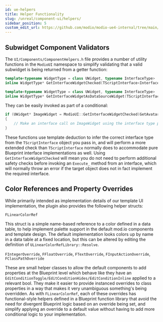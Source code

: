 ```yaml
---
id: ue-helpers
title: Helper Functionality
slug: /unreal/component-ui/helpers/
sidebar_position: 5
custom_edit_url: https://github.com/modio/modio-ue4-internal/tree/main/Plugins/ModioComponentUI/Doc/component-ui/helpers.mdx
---
```



## Subwidget Component Validators

The `UI/Components/ComponentHelpers.h` file provides a number of utility functions in the `ModioUI` namespace to simplify validating that a valid subwidget is being returned from a getter function:

```cpp
template<typename WidgetType = class UWidget, typename InterfaceType>
inline WidgetType* GetInterfaceWidgetChecked(TScriptInterface<InterfaceType> TargetWidget);

template<typename WidgetType = class UWidget, typename InterfaceType>
inline WidgetType* GetInterfaceWidgetAsDataSourceWidget(TScriptInterface<InterfaceType> TargetWidget);
```

They can be easily invoked as part of a conditional:

```cpp
if (UWidget* ImageWidget = ModioUI::GetInterfaceWidgetChecked(GetAvatarImageWidget()))
{
    // Make an interface call on ImageWidget using the interface type passed in to GetInterfaceWidgetChecked 
}
```

These functions use template deduction to infer the correct interface type from the `TScriptInterface` object you pass in, and will perform a more extended check than `TScriptInterface` normally does to accommodate pure Blueprint interface implementations as well. Using `GetInterfaceWidgetChecked` will mean you do not need to perform additional safety checks before invoking an `Execute_` method from an interface, which will normally throw an error if the target object does not in fact implement the required interface.

## Color References and Property Overrides

While primarily intended as implementation details of our template UI implementation, the plugin also provides the following helper structs:

`FLinearColorRef`

This struct is a simple name-based reference to a color defined in a data table, to help implement palette support in the default mod.io components and template design. The default implementation looks colors up by name in a data table at a fixed location, but this can be altered by editing the definition of `ULinearColorRefLibrary::Resolve`.

`FIntegerOverride`, `FFloatOverride`, `FTextOverride`, `FInputActionOverride`, `FClassPathOverride`

These are small helper classes to allow the default components to add properties at the Blueprint level which behave like they have an `EditConditionToggle/EditConditionHides/EditConditionInline` applied to a relevant bool. They make it easier to provide instanced overrides to class properties in a way that makes it very unambiguous something's being overridden. As with `FLinearColorRef`, each of these overrides has functional-style helpers defined in a Blueprint function library that avoid the need for divergent Blueprint logic based on an override being set, and simplify applying an override to a default value without having to add more conditional logic to your implementation.